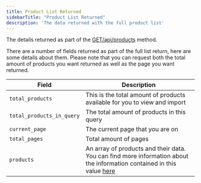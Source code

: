 ```yaml
---
title: Product List Returned 
sidebarTitle: "Product List Returned"
description: 'The data returned with the full product list'
---
```


The details returned as part of the [GET/api/products](/api-reference/endpoint/products) method.

There are a number of fields returned as part of the full list return, here are some details about them. Please note that you can request both the total amount of products you want returned as well as the page you want returned.

| Field                       | Description                                                                                                                                    |
| --------------------------- | ---------------------------------------------------------------------------------------------------------------------------------------------- |
| `total_products`            | This is the total amount of products available for you to view and import                                                                      |
| `total_products_in_query`   | The total amount of products in this query                                                                                                     |
| `current_page`              | The current page that you are on                                                                                                               |
| `total_pages`               | Total amount of pages                                                                                                                          |
| `products`                  | An array of products and their data. You can find more information about the information contained in this value [here](/products/productdata) |
